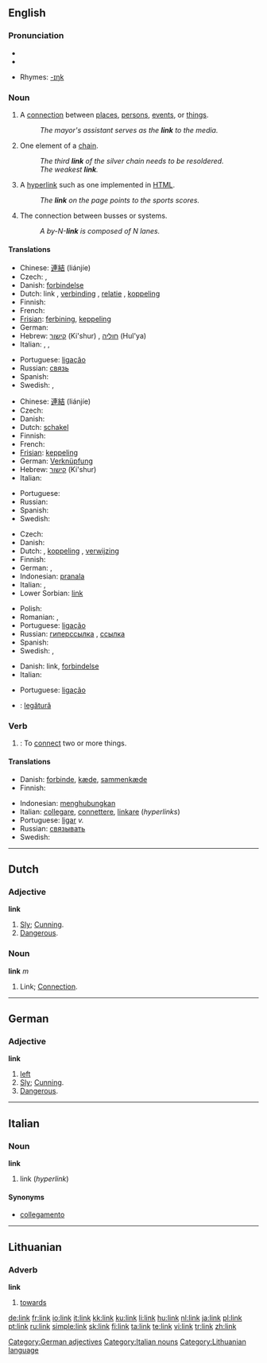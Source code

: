 ==English==

===Pronunciation===
* {{IPA|/liŋk/}}
*{{audio|en-us-link.ogg|Audio (US)}}

* Rhymes: [[Rhymes:English:-ɪŋk|-ɪŋk]]

===Noun===
{{en-noun}}

# A [[connection]] between [[place]]s, [[person]]s, [[event]]s, or [[thing]]s.
#: ''The mayor's assistant serves as the '''link''' to the media.''
# One element of a [[chain]].
#: ''The third '''link''' of the silver chain needs to be resoldered.''
#: ''The weakest '''link'''.''
# {{computing}} A [[hyperlink]] such as one implemented in [[HTML]].
#: ''The '''link''' on the page points to the sports scores.''
# {{computing}} The connection between busses or systems.
#: ''A by-N-'''link''' is composed of N lanes.''

====Translations====
{{trans-top|connection}}
* Chinese: [[連結]] (liánjíe)
* Czech: {{t|cs|spojení|n}}, {{t|cs|propojení|n}}
* Danish: [[forbindelse]] {{c}}
* Dutch: link {{m}}, [[verbinding]] {{f}} , [[relatie]] {{f}} , [[koppeling]] {{f}}
* Finnish: {{t+|fi|yhteys}}
* French: {{t+|fr|lien|m}}
* [[Frisian]]: [[ferbining]], [[keppeling]]
* German: {{t+|de|Verbindung|f}}
* Hebrew: [[קישור]] (Ki'shur) {{m}}, [[חוליה]] (Hul'ya) {{f}}
* Italian: {{t+|it|collegamento|m}}, {{t+|it|lega|f}}, {{t+|it|connessione|f}}
{{trans-mid}}
* Portuguese: [[ligação]] {{f}}
* Russian: [[связь]] {{f}}
* Spanish: {{t+|es|enlace}}
* Swedish: {{t|sv|anknytning|c}}, {{t|sv|länk|c}}
{{trans-bottom}}

{{trans-top|element of a chain}}
* Chinese: [[連結]] (liánjíe)
* Czech: {{t-|cs|článek|m}}
* Danish: {{t-|da|led}}
* Dutch: [[schakel]]
* Finnish: {{t+|fi|linkki}}
* French: {{t+|fr|maillon}}
* [[Frisian]]: [[keppeling]]
* German: [[Verknüpfung]] {{f}}
* Hebrew: [[קישור]] (Ki'shur) {{m}}
* Italian: {{t+|it|anello|m}}
{{trans-mid}}
* Portuguese: {{t-|pt|elo|m}}
* Russian: {{t+|ru|звено|sc=Cyrl}}
* Spanish: {{t-|es|eslabón}}
* Swedish: {{t|sv|länk|c}}
{{trans-bottom}}

{{trans-top|computing: hyperlink}}
* Czech: {{t|cs|odkaz|m}}
* Danish: {{t-|da|link}}
* Dutch: {{t+|nl|link}}, [[koppeling]] {{f}}, [[verwijzing]] {{f}}
* Finnish: {{t+|fi|linkki}}
* German: {{t+|de|Link}} {{m}}, {{t-|de|Hyperlink}} {{m}}
* Indonesian: [[pranala]]
* Italian: {{t+|it|link}} {{m}}, {{t+|it|collegamento|m}}
* Lower Sorbian: [[#Lower Sorbian|link]] {{m}}
{{trans-mid}}
* Polish: {{t+|pl|link}} {{m}}
* Romanian: {{t-|ro|hyperlink|n}}, {{t-|ro|legătură|f}}
* Portuguese: [[ligação]] {{f}}
* Russian: [[гиперссылка]] {{f}} , [[ссылка]] {{f}}
* Spanish: {{t|es|hipervínculo}}
* Swedish: {{t|sv|hyperlänk|c}}, {{t|sv|länk|c}}
{{trans-bottom}}

{{trans-top|computing: connection between busses or systems}}
* Danish: link, [[forbindelse]]
* Italian: {{t+|it|connessione|f}}
{{trans-mid}}
* Portuguese: [[ligação]] {{f}}
{{trans-bottom}}

{{checktrans}}
*{{ttbc|Romanian}}: [[legătură]] {{f}}

===Verb===
{{en-verb}}

# {{transitive}}: To [[connect]] two or more things.

====Translations====
{{trans-top|to connect things}}
* Danish: [[forbinde]], [[kæde]], [[sammenkæde]]
* Finnish: {{t+|fi|yhdistää}}
{{trans-mid}}
* Indonesian: [[menghubungkan]]
* Italian: [[collegare]], [[connettere]], [[linkare]] (''hyperlinks'')
* Portuguese: [[ligar]] ''v.''
* Russian: [[связывать]]
* Swedish: {{t|sv|länka}}
{{trans-bottom}}

----

==Dutch==

===Adjective===
'''link'''

# [[Sly]]; [[Cunning]].
# [[Dangerous]].

===Noun===
'''link''' ''m''

# Link; [[Connection]].

----

==German==

===Adjective===
'''link'''

# [[left]]
# [[Sly]]; [[Cunning]].
# [[Dangerous]].

[[Category:German adjectives]]

----

==Italian==

===Noun===
'''link''' {{m}} {{inv}}

# link (''hyperlink'')

====Synonyms====
*[[collegamento]]

[[Category:Italian nouns]]

----

==Lithuanian==

===Adverb===
'''link'''

# [[towards]]

[[Category:Lithuanian language]]

[[de:link]]
[[fr:link]]
[[io:link]]
[[it:link]]
[[kk:link]]
[[ku:link]]
[[li:link]]
[[hu:link]]
[[nl:link]]
[[ja:link]]
[[pl:link]]
[[pt:link]]
[[ru:link]]
[[simple:link]]
[[sk:link]]
[[fi:link]]
[[ta:link]]
[[te:link]]
[[vi:link]]
[[tr:link]]
[[zh:link]]